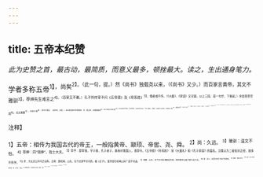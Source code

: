 ```yaml
---
---
---
```

title: 五帝本纪赞
---



*此为史赞之首，最古动，最简质，而意义最多，顿挫最大。读之，生出通身笔力。*

学者多称五帝<sup>1】，尚矣<sup>2】。（此一句，提。）然《尚书》独载尧以来，（《尚书》又少。）而百家言黄帝，其文不雅驯<sup>3】，荐绅先生难言之<sup>4】。（百家又不雅。）孔子所传宰予问《五帝德》及《帝系姓》<sup>5】，儒者或不传。（《大戴》、《家语》又可疑。以上三段，首一句毕，下重起。）余尝西至空垌<sup>6】，北过涿鹿<sup>7】，东渐于海<sup>8】，南浮江淮矣，（此四句，又提。）至长老皆各往往称黄帝、尧、舜之处，风教固殊焉<sup>9】，总之不离古文者近是<sup>10】。（此以自身亲历为断，言长老所称，只采其不背古文。）予观《春秋》、《国语》，其发明《五帝德》、《帝系姓》章矣<sup>11】，顾第弗深考<sup>12】，其所表见皆不虚<sup>13】。（所嫌诸书，但不深考，以今亲历验之，乃皆诚有。）《书》缺有间矣<sup>14】，其轶乃时时见于他说<sup>15】，（自尧以前，《尚书》虽缺，他说仍传。以上三段，乃从亲历中来。）非好学深思，心知其意，固难为浅见寡闻道也。（结得气力。）余并论次<sup>16】，择其言尤雅者，故著为本纪书首。

<sup>注释】

<sup>1】五帝：相传为我国古代的帝王，一般指黄帝、颛顼、帝喾、尧、舜。
<sup>2】尚：久远。
<sup>3】雅驯：温文不俗。
<sup>4】荐绅：同“搢绅”，指士大夫。
<sup>5】宰予：即宰我，字子我，孔子弟子，春秋时鲁国人，善辞令。《五帝徳》《帝系姓》：皆《大戴礼》和《孔子家语》的篇名。汉儒认为二者皆非正经，故多不传学。
<sup>6】余：为太史公司马迁自称。空垌：即崆峒，山名，在今甘肃平凉市西。据《庄子》，黄帝曾在崆峒山向广成子问道。
<sup>7】涿鹿：山名，在今河北省涿鹿县东南。相传黄帝与蚩尤曾大战于此。
<sup>8】渐：流人，这里引申为“到达”的意思。
<sup>9】固殊：确实不同。
<sup>10】古文：指《尚书》等所载。1章：通“彰”，明显。
<sup>12】顾第弗深考：只是没有深入思考。顾第：只是。
<sup>13】见：同“现”。
<sup>14】有间：有些时候了。
<sup>15】轶：指轶文。
<sup>16】论次：依次叙述。